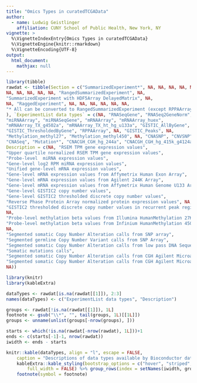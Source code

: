 ```yaml
---
title: "Omics Types in curatedTCGAData"
author:
  - name: Ludwig Geistlinger
    affiliation: CUNY School of Public Health, New York, NY
vignette: >
  %\VignetteIndexEntry{Omics Types in curatedTCGAData}
  %\VignetteEngine{knitr::rmarkdown}
  %\VignetteEncoding{UTF-8}
output:
  html_document:
    mathjax: null
---
```


```r
library(tibble)
rawdat <- tibble(Section = c("SummarizedExperiment*", NA, NA, NA, NA, NA, NA,
NA, NA, NA, NA, NA, "RangedSummarizedExperiment", NA,
"SummarizedExperiment with HDF5Array DelayedMatrix", NA,
NA, "RaggedExperiment", NA, NA, NA, NA, NA, NA,
"* All can be converted to RangedSummarizedExperiment (except RPPAArray) with TCGAutils"
), `ExperimentList data types` = c(NA, "RNASeqGene", "RNASeq2GeneNorm",
"miRNAArray", "miRNASeqGene", "mRNAArray", "mRNAArray_huex",
"mRNAArray_TX_g4502a", "mRNAArray_TX_ht_hg_u133a", "GISTIC_AllByGene",
"GISTIC_ThresholdedByGene", "RPPAArray", NA, "GISTIC_Peaks", NA,
"Methylation_methyl27", "Methylation_methyl450", NA, "CNASNP", "CNVSNP",
"CNASeq", "Mutation*", "CNACGH_CGH_hg_244a", "CNACGH_CGH_hg_415k_g4124a", NA),
Description = c(NA, "RSEM TPM gene expression values",
"Upper quartile normalized RSEM TPM gene expression values",
"Probe-level  miRNA expression values",
"Gene-level log2 RPM miRNA expression values",
"Unified gene-level mRNA expression values",
"Gene-level mRNA expression values from Affymetrix Human Exon Array",
"Gene-level mRNA expression values from Agilent 244K Array",
"Gene-level mRNA expression values from Affymetrix Human Genome U133 Array",
"Gene-level GISTIC2 copy number values",
"Gene-level GISTIC2 thresholded discrete copy number values",
"Reverse Phase Protein Array normalized protein expression values", NA,
"GISTIC2 thresholded discrete copy number values in recurrent peak regions",
NA,
"Probe-level methylation beta values from Illumina HumanMethylation 27K BeadChip",
"Probe-level methylation beta values from Infinium HumanMethylation 450K BeadChip",
NA,
"Segmented somatic Copy Number Alteration calls from SNP array",
"Segmented germline Copy Number Variant calls from SNP Array",
"Segmented somatic Copy Number Alteration calls from low pass DNA Sequencing",
"Somatic mutations calls",
"Segmented somatic Copy Number Alteration calls from CGH Agilent Microarray 244A",
"Segmented somatic Copy Number Alteration calls from CGH Agilent Microarray 415K",
NA))
```

```r
library(knitr)
library(kableExtra)

dataTypes <- rawdat[is.na(rawdat[[1]]), 2:3]
names(dataTypes) <- c("ExperimentList data types", "Description")

groups <- rawdat[!is.na(rawdat[[1]]), 1L]
footnote <- gsub("\\*", "", tail(groups, 1L)[[1L]])
groups <- unname(unlist(groups[-nrow(groups), ]))

starts <- which(!is.na(rawdat[-nrow(rawdat), 1L]))+1
ends <- c(starts[-1]-1, nrow(rawdat))
iwidth <- ends - starts
```

```r
knitr::kable(dataTypes, align = "l", escape = FALSE,
    caption = "Descriptions of data types available by Bioconductor data class") %>%
    kableExtra::kable_styling(bootstrap_options = c("hover", "striped", "responsive"),
        full_width = FALSE) %>% group_rows(index = setNames(iwidth, groups)) %>%
    footnote(symbol = footnote)
```

